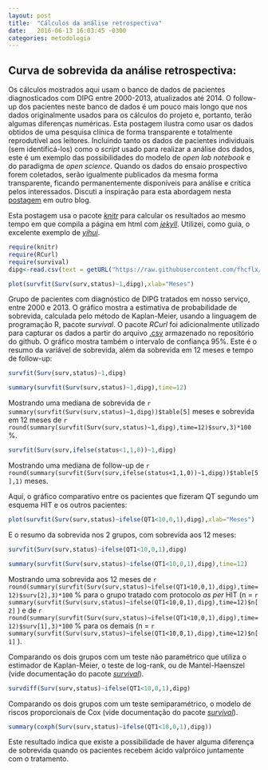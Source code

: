---
layout: post
title:  "Cálculos da análise retrospectiva"
date:   2016-06-13 16:03:45 -0300
categories: metodologia
---

## Curva de sobrevida da análise retrospectiva:

Os cálculos mostrados aqui usam o banco de dados de pacientes diagnosticados com DIPG entre 2000-2013, atualizados até 2014. O follow-up dos pacientes neste banco de dados é um pouco mais longo que nos dados originalmente usados para os cálculos do projeto e, portanto, terão algumas diferenças numéricas. Esta postagem ilustra como usar os dados obtidos de uma pesquisa clínica de forma transparente e totalmente reprodutível aos leitores. Incluindo tanto os dados de pacientes individuais (sem identificá-los) como o _script_ usado para realizar a análise dos dados, este é um exemplo das possibilidades do modelo de _open lab notebook_ e do paradigma de _open science_. Quando os dados do ensaio prospectivo forem coletados, serão igualmente publicados da mesma forma transparente, ficando permanentemente disponíveis para análise e crítica pelos interessados. Discuti a inspiração para esta abordagem nesta [postagem](http://fhcflx.github.io/pharmakon/jekyll/update/2016/05/01/Migrando-meu-blog-para-Github-Pages-usando-Jekyll.html) em outro blog.

Esta postagem usa o pacote [_knitr_](http://yihui.name/knitr/) para calcular os resultados ao mesmo tempo em que compila a página em html com [_jekyll_](https://jekyllrb.com/).
Utilizei, como guia, o excelente exemplo de [_yihui_](https://github.com/yihui/knitr).

```{r warning=F, message=F}
require(knitr)
require(RCurl)
require(survival)
dipg<-read.csv(text = getURL("https://raw.githubusercontent.com/fhcflx/valkyrie/gh-pages/assets/stat/dipg.csv"))
```

```{r Sobrevida, fig.height=10, fig.width=12, fig.cap='Sobrevida de pacientes com DIPG'}
plot(survfit(Surv(surv,status)~1,dipg),xlab="Meses")
```

Grupo de pacientes com diagnóstico de DIPG tratados em nosso serviço, entre 2000 e 2013. O gráfico mostra a estimativa de probabilidade de sobrevida, calculada pelo método de Kaplan-Meier, usando a linguagem de programação R, pacote *survival*. O pacote *RCurl* foi adicionalmente utilizado para capturar os dados a partir do arquivo [.csv](https://github.com/fhcflx/valkyrie/blob/gh-pages/assets/stat/dipg.csv) armazenado no repositório do github. O gráfico mostra também o intervalo de confiança 95%.
Este é o resumo da variável de sobrevida, além da sobrevida em 12 meses e tempo de follow-up:

```{r echo=F}
survfit(Surv(surv,status)~1,dipg)
```

```{r echo=F}
summary(survfit(Surv(surv,status)~1,dipg),time=12)
```

Mostrando uma mediana de sobrevida de `r summary(survfit(Surv(surv,status)~1,dipg))$table[5]` meses e sobrevida em 12 meses de `r round(summary(survfit(Surv(surv,status)~1,dipg),time=12)$surv,3)*100` %.

```{r echo=F}
survfit(Surv(surv,ifelse(status<1,1,0))~1,dipg)
```

Mostrando uma mediana de follow-up de `r round(summary(survfit(Surv(surv,ifelse(status<1,1,0))~1,dipg))$table[5],1)` meses.

Aqui, o gráfico comparativo entre os pacientes que fizeram QT segundo um esquema HIT e os outros pacientes:

```{r Sobrevida2, fig.height=10, fig.width=12, fig.cap='Sobrevida de pacientes com DIPG, divididos por tratamento'}
plot(survfit(Surv(surv,status)~ifelse(QT1<10,0,1),dipg),xlab="Meses")
```
E o resumo da sobrevida nos 2 grupos, com sobrevida aos 12 meses:
```{r echo=F}
survfit(Surv(surv,status)~ifelse(QT1<10,0,1),dipg)
```
```{r echo=F}
summary(survfit(Surv(surv,status)~ifelse(QT1<10,0,1),dipg),time=12)
```

Mostrando uma sobrevida aos 12 meses de `r round(summary(survfit(Surv(surv,status)~ifelse(QT1<10,0,1),dipg),time=12)$surv[2],3)*100` % para o grupo tratado com protocolo _as per_ HIT (n = `r summary(survfit(Surv(surv,status)~ifelse(QT1<10,0,1),dipg),time=12)$n[2]` ) e de `r round(summary(survfit(Surv(surv,status)~ifelse(QT1<10,0,1),dipg),time=12)$surv[1],3)*100` % para os demais (n = `r summary(survfit(Surv(surv,status)~ifelse(QT1<10,0,1),dipg),time=12)$n[1]` ).

Comparando os dois grupos com um teste não paramétrico que utiliza o estimador de Kaplan-Meier, o teste de log-rank, ou de Mantel-Haenszel (vide documentação do pacote [_survival_](https://cran.r-project.org/web/packages/survival/survival.pdf)).
```{r echo=F}
survdiff(Surv(surv,status)~ifelse(QT1<10,0,1),dipg)
```
Comparando os dois grupos com um teste semiparamétrico, o modelo de riscos proporcionais de Cox (vide documentação do pacote [_survival_](https://cran.r-project.org/web/packages/survival/survival.pdf)).
```{r echo=F}
summary(coxph(Surv(surv,status)~ifelse(QT1<10,0,1),dipg))
```
Este resultado indica que existe a possibilidade de haver alguma diferença de sobrevida quando os pacientes recebem ácido valpróico juntamente com o tratamento.
